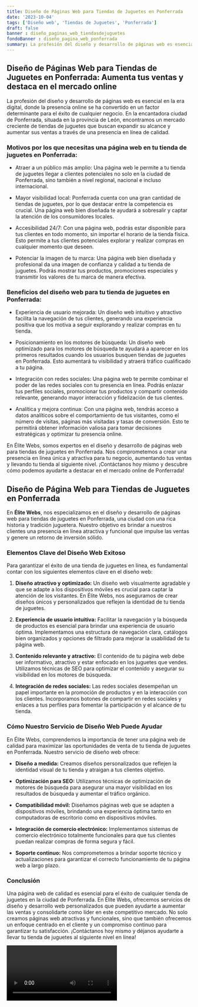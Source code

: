```yaml
---
title: Diseño de Páginas Web para Tiendas de Juguetes en Ponferrada
date: '2023-10-04'
tags: ['Diseño web', 'Tiendas de Juguetes', 'Ponferrada']
draft: false
banner : diseño_paginas_web_tiendasdejuguetes
fondoBanner : diseño_pagina_web_ponferrada
summary: La profesión del diseño y desarrollo de páginas web es esencial en la era digital, donde la presencia online se ha convertido en un factor determinante para el éxito de cualquier negocio. En la encantadora ciudad de Ponferrada, situada en la provincia de León, encontramos un mercado creciente de tiendas de juguetes que buscan expandir su alcance y aumentar sus ventas a través de una presencia en línea de calidad.
---
```


## Diseño de Páginas Web para Tiendas de Juguetes en Ponferrada: Aumenta tus ventas y destaca en el mercado online

La profesión del diseño y desarrollo de páginas web es esencial en la era digital, donde la presencia online se ha convertido en un factor determinante para el éxito de cualquier negocio. En la encantadora ciudad de Ponferrada, situada en la provincia de León, encontramos un mercado creciente de tiendas de juguetes que buscan expandir su alcance y aumentar sus ventas a través de una presencia en línea de calidad.

### Motivos por los que necesitas una página web en tu tienda de juguetes en Ponferrada:

- Atraer a un público más amplio: Una página web le permite a tu tienda de juguetes llegar a clientes potenciales no solo en la ciudad de Ponferrada, sino también a nivel regional, nacional e incluso internacional.

- Mayor visibilidad local: Ponferrada cuenta con una gran cantidad de tiendas de juguetes, por lo que destacar entre la competencia es crucial. Una página web bien diseñada te ayudará a sobresalir y captar la atención de los consumidores locales.

- Accesibilidad 24/7: Con una página web, podrás estar disponible para tus clientes en todo momento, sin importar el horario de la tienda física. Esto permite a tus clientes potenciales explorar y realizar compras en cualquier momento que deseen.

- Potenciar la imagen de tu marca: Una página web bien diseñada y profesional da una imagen de confianza y calidad a tu tienda de juguetes. Podrás mostrar tus productos, promociones especiales y transmitir los valores de tu marca de manera efectiva.

### Beneficios del diseño web para tu tienda de juguetes en Ponferrada:

- Experiencia de usuario mejorada: Un diseño web intuitivo y atractivo facilita la navegación de tus clientes, generando una experiencia positiva que los motiva a seguir explorando y realizar compras en tu tienda.

- Posicionamiento en los motores de búsqueda: Un diseño web optimizado para los motores de búsqueda te ayudará a aparecer en los primeros resultados cuando los usuarios busquen tiendas de juguetes en Ponferrada. Esto aumentará tu visibilidad y atraerá tráfico cualificado a tu página.

- Integración con redes sociales: Una página web te permite combinar el poder de las redes sociales con tu presencia en línea. Podrás enlazar tus perfiles sociales, promocionar tus productos y compartir contenido relevante, generando mayor interacción y fidelización de tus clientes.

- Analítica y mejora continua: Con una página web, tendrás acceso a datos analíticos sobre el comportamiento de tus visitantes, como el número de visitas, páginas más visitadas y tasas de conversión. Esto te permitirá obtener información valiosa para tomar decisiones estratégicas y optimizar tu presencia online.

En Élite Webs, somos expertos en el diseño y desarrollo de páginas web para tiendas de juguetes en Ponferrada. Nos comprometemos a crear una presencia en línea única y atractiva para tu negocio, aumentando tus ventas y llevando tu tienda al siguiente nivel. ¡Contáctanos hoy mismo y descubre cómo podemos ayudarte a destacar en el mercado online de Ponferrada!

<GifSeo />

<Cta />

## Diseño de Página Web para Tiendas de Juguetes en Ponferrada

En **Élite Webs**, nos especializamos en el diseño y desarrollo de páginas web para tiendas de juguetes en Ponferrada, una ciudad con una rica historia y tradición juguetera. Nuestro objetivo es brindar a nuestros clientes una presencia en línea atractiva y funcional que impulse las ventas y genere un retorno de inversión sólido.

### Elementos Clave del Diseño Web Exitoso

Para garantizar el éxito de una tienda de juguetes en línea, es fundamental contar con los siguientes elementos clave en el diseño web:

1. **Diseño atractivo y optimizado:** Un diseño web visualmente agradable y que se adapte a los dispositivos móviles es crucial para captar la atención de los visitantes. En Élite Webs, nos aseguramos de crear diseños únicos y personalizados que reflejen la identidad de tu tienda de juguetes.

2. **Experiencia de usuario intuitiva:** Facilitar la navegación y la búsqueda de productos es esencial para brindar una experiencia de usuario óptima. Implementamos una estructura de navegación clara, catálogos bien organizados y opciones de filtrado para mejorar la usabilidad de tu página web.

3. **Contenido relevante y atractivo:** El contenido de tu página web debe ser informativo, atractivo y estar enfocado en los juguetes que vendes. Utilizamos técnicas de SEO para optimizar el contenido y asegurar su visibilidad en los motores de búsqueda.

4. **Integración de redes sociales:** Las redes sociales desempeñan un papel importante en la promoción de productos y en la interacción con los clientes. Incorporamos botones de compartir en redes sociales y enlaces a tus perfiles para fomentar la participación y el alcance de tu tienda.

### Cómo Nuestro Servicio de Diseño Web Puede Ayudar

En Élite Webs, comprendemos la importancia de tener una página web de calidad para maximizar las oportunidades de venta de tu tienda de juguetes en Ponferrada. Nuestro servicio de diseño web ofrece:

- **Diseño a medida:** Creamos diseños personalizados que reflejen la identidad visual de tu tienda y atraigan a tus clientes objetivo.

- **Optimización para SEO:** Utilizamos técnicas de optimización de motores de búsqueda para asegurar una mayor visibilidad en los resultados de búsqueda y aumentar el tráfico orgánico.

- **Compatibilidad móvil:** Diseñamos páginas web que se adapten a dispositivos móviles, brindando una experiencia óptima tanto en computadoras de escritorio como en dispositivos móviles.

- **Integración de comercio electrónico:** Implementamos sistemas de comercio electrónico totalmente funcionales para que tus clientes puedan realizar compras de forma segura y fácil.

- **Soporte continuo:** Nos comprometemos a brindar soporte técnico y actualizaciones para garantizar el correcto funcionamiento de tu página web a largo plazo.

### Conclusión

Una página web de calidad es esencial para el éxito de cualquier tienda de juguetes en la ciudad de Ponferrada. En Élite Webs, ofrecemos servicios de diseño y desarrollo web personalizados que pueden ayudarte a aumentar las ventas y consolidarte como líder en este competitivo mercado. No solo creamos páginas web atractivas y funcionales, sino que también ofrecemos un enfoque centrado en el cliente y un compromiso continuo para garantizar tu satisfacción. ¡Contáctanos hoy mismo y déjanos ayudarte a llevar tu tienda de juguetes al siguiente nivel en línea!

<Video />

<CtaBot job='Tiendas de Juguetes' city='Ponferrada'/>

<Gmaps query='Ponferrada+españa+maps' />